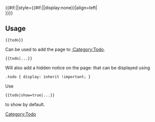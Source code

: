 <includeonly>{{#if:{{{1|}}}|{{Notice|class={{#if:{{{show|}}}||todo}}|style={{#if:{{{show|}}}||display:none}}|align=left|'''{{{title|Todo}}}'''<br>{{{1}}}}}}}[[Category:Todo]]</includeonly><noinclude>
==Usage==
<pre>{{todo}}</pre>
Can be used to add the page to [[:Category:Todo]].
<pre>{{todo|...}}</pre>
Will also add a hidden notice on the page:
{{Notice|class=todo|align=left|'''Todo'''<br>...}}
that can be displayed using
<pre>.todo { display: inherit !important; }</pre>
Use
<pre>{{todo|show=true|...}}</pre>
to show by default.
</noinclude>